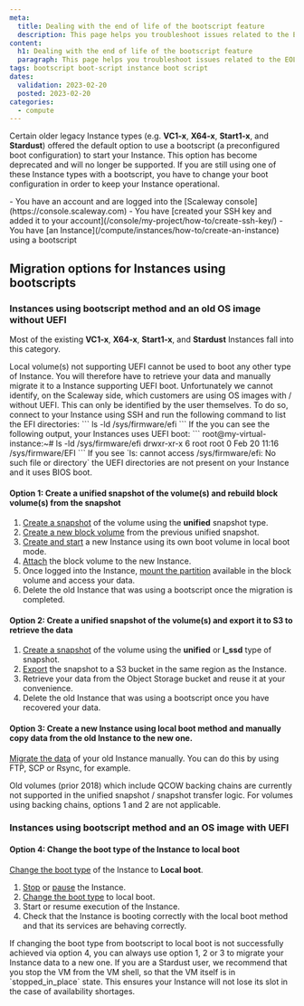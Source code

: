 ```yaml
---
meta:
  title: Dealing with the end of life of the bootscript feature
  description: This page helps you troubleshoot issues related to the EOL of the bootscript feature
content:
  h1: Dealing with the end of life of the bootscript feature
  paragraph: This page helps you troubleshoot issues related to the EOL of the bootscript feature
tags: bootscript boot-script instance boot script
dates:
  validation: 2023-02-20
  posted: 2023-02-20
categories:
  - compute
---
```


Certain older legacy Instance types (e.g. **VC1-x**, **X64-x**, **Start1-x**, and **Stardust**) offered the default option to use a bootscript (a preconfigured boot configuration) to start your Instance. This option has become deprecated and will no longer be supported.
If you are still using one of these Instance types with a bootscript, you have to change your boot configuration in order to keep your Instance operational.

<Macro id="iam-requirements" />

<Message type="requirement">
  - You have an account and are logged into the [Scaleway console](https://console.scaleway.com)
  - You have [created your SSH key and added it to your account](/console/my-project/how-to/create-ssh-key/)
  - You have [an Instance](/compute/instances/how-to/create-an-instance) using a bootscript
</Message>

## Migration options for Instances using bootscripts

### Instances using bootscript method and an old OS image without UEFI

Most of the existing **VC1-x**, **X64-x**, **Start1-x**, and **Stardust** Instances fall into this category.

<Message type="important">
  Local volume(s) not supporting UEFI cannot be used to boot any other type of Instance. You will therefore have to retrieve your data and manually migrate it to a Instance supporting UEFI boot.  
  Unfortunately we cannot identify, on the Scaleway side, which customers are using OS images with / without UEFI. This can only be identified by the user themselves.   
  To do so, connect to your Instance using SSH and run the following command to list the EFI directories:
  ```
  ls -ld /sys/firmware/efi
  ```
  If the you can see the following output, your Instances uses UEFI boot:
  ```
  root@my-virtual-instance:~# ls -ld /sys/firmware/efi
  drwxr-xr-x 6 root root 0 Feb 20 11:16 /sys/firmware/EFI
  ```
  If you see `ls: cannot access /sys/firmware/efi: No such file or directory` the UEFI directories are not present on your Instance and it uses BIOS boot.
</Message>

#### Option 1: Create a unified snapshot of the volume(s) and rebuild block volume(s) from the snapshot

1. [Create a snapshot](/compute/instances/how-to/create-a-snapshot/) of the volume using the **unified** snapshot type.
2. [Create a new block volume](/storage/block/how-to/create-a-volume) from the previous unified snapshot.
3. [Create and start](/compute/instances/how-to/create-an-instance/) a new Instance using its own boot volume in local boot mode.
4. [Attach](/storage/block/how-to/attach-a-volume/) the block volume to the new Instance.
5. Once logged into the Instance, [mount the partition](/storage/block/how-to/mount-and-use-volume/) available in the block volume and access your data.
6. Delete the old Instance that was using a bootscript once the migration is completed.

#### Option 2: Create a unified snapshot of the volume(s) and export it to S3 to retrieve the data

1. [Create a snapshot](/compute/instances/how-to/create-a-snapshot/) of the volume using the **unified** or **l_ssd** type of snapshot.
2. [Export](/compute/instances/how-to/snapshot-import-export-feature) the snapshot to a S3 bucket in the same region as the Instance.
3. Retrieve your data from the Object Storage bucket and reuse it at your convenience.
4. Delete the old Instance that was using a bootscript once you have recovered your data.

#### Option 3: Create a new Instance using local boot method and manually copy data from the old Instance to the new one.

[Migrate the data](/dedibox/dedicated-servers/how-to/migrate-server/) of your old Instance manually. You can do this by using FTP, SCP or Rsync, for example.

<Message type="important">
  Old volumes (prior 2018) which include QCOW backing chains are currently not supported in the unified snapshot / snapshot transfer logic. For volumes using backing chains, options 1 and 2 are not applicable.
</Message>

### Instances using bootscript method and an OS image with UEFI

#### Option 4: Change the boot type of the Instance to local boot

[Change the boot type](/compute/instances/how-to/use-boot-modes/#how-to-use-local-boot) of the Instance to **Local boot**.

1. [Stop](/compute/instances/how-to/power-off-instance/) or [pause](/compute/instances/how-to/use-standby-mode/) the Instance.
2. [Change the boot type](/compute/instances/how-to/use-boot-modes/#how-to-use-local-boot) to local boot.
3. Start or resume execution of the Instance.
4. Check that the Instance is booting correctly with the local boot method and that its services are behaving correctly.

<Message type="tip">
  If changing the boot type from bootscript to local boot is not successfully achieved via option 4, you can always use option 1, 2 or 3 to migrate your Instance data to a new one.
</Message>

<Message type="tip">
  If you are a Stardust user, we recommend that you stop the VM from the VM shell, so that the VM itself is in `stopped_in_place` state. This ensures your Instance will not lose its slot in the case of availability shortages.
</Message>
